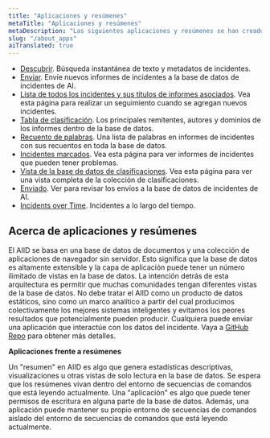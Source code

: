 ```yaml
---
title: "Aplicaciones y resúmenes"
metaTitle: "Aplicaciones y resúmenes"
metaDescription: "Las siguientes aplicaciones y resúmenes se han creado para integrarse con el AIID"
slug: "/about_apps"
aiTranslated: true
---
```


* [Descubrir](/apps/discover). Búsqueda instantánea de texto y metadatos de incidentes.
* [Enviar](/apps/submit). Envíe nuevos informes de incidentes a la base de datos de incidentes de AI.
* [Lista de todos los incidentes y sus títulos de informes asociados](/summaries/incidents). Vea esta página para realizar un seguimiento cuando se agregan nuevos incidentes.
* [Tabla de clasificación](/summaries/leaderboard). Los principales remitentes, autores y dominios de los informes dentro de la base de datos.
* [Recuento de palabras](/summaries/wordcounts). Una lista de palabras en informes de incidentes con sus recuentos en toda la base de datos.
* [Incidentes marcados](/summaries/flagged). Vea esta página para ver informes de incidentes que pueden tener problemas.
* [Vista de la base de datos de clasificaciones](/apps/classifications). Vea esta página para ver una vista completa de la colección de clasificaciones.
* [Enviado](/apps/submitted). Ver para revisar los envíos a la base de datos de incidentes de AI.
* [Incidents over Time](/summaries/incidentsOverTime). Incidentes a lo largo del tiempo.

## Acerca de aplicaciones y resúmenes ##

El AIID se basa en una base de datos de documentos y una colección de aplicaciones de navegador sin servidor. Esto significa que la base de datos es altamente extensible y la capa de aplicación puede tener un número ilimitado de vistas en la base de datos. La intención detrás de esta arquitectura es permitir que muchas comunidades tengan diferentes vistas de la base de datos. No debe tratar el AIID como un producto de datos estáticos, sino como un marco analítico a partir del cual producimos colectivamente los mejores sistemas inteligentes y evitamos los peores resultados que potencialmente pueden producir. Cualquiera puede enviar una aplicación que interactúe con los datos del incidente. Vaya a [GitHub Repo](https://github.com/PartnershipOnAI/aiid) para obtener más detalles.

**Aplicaciones frente a resúmenes**

Un "resumen" en AIID es algo que genera estadísticas descriptivas, visualizaciones u otras vistas de solo lectura en la base de datos. Se espera que los resúmenes vivan dentro del entorno de secuencias de comandos que está leyendo actualmente. Una "aplicación" es algo que puede tener permisos de escritura en alguna parte de la base de datos. Además, una aplicación puede mantener su propio entorno de secuencias de comandos aislado del entorno de secuencias de comandos que está leyendo actualmente.

